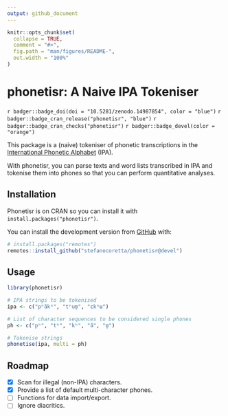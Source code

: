 ```yaml
---
output: github_document
---
```


<!-- README.md is generated from README.Rmd. Please edit that file -->

```r
knitr::opts_chunk$set(
  collapse = TRUE,
  comment = "#>",
  fig.path = "man/figures/README-",
  out.width = "100%"
)
```

# phonetisr: A Naive IPA Tokeniser

<!-- badges: start -->
`r badger::badge_doi(doi = "10.5281/zenodo.14987854", color = "blue")`
`r badger::badge_cran_release("phonetisr", "blue")`
`r badger::badge_cran_checks("phonetisr")`
`r badger::badge_devel(color = "orange")`
<!-- badges: end -->

This package is a (naive) tokeniser of phonetic transcriptions in the [International Phonetic Alphabet](https://www.internationalphoneticassociation.org/content/ipa-chart) (IPA).

With phonetisr, you can parse texts and word lists transcribed in IPA and tokenise them into phones so that you can perform quantitative analyses.

## Installation

Phonetisr is on CRAN so you can install it with `install.packages("phonetisr")`.

You can install the development version from [GitHub](https://github.com/) with:

``` r
# install.packages("remotes")
remotes::install_github("stefanocoretta/phonetisr@devel")
```

## Usage

```r
library(phonetisr)

# IPA strings to be tokenised
ipa <- c("pʰãkʰ", "tʰum̥", "ɛkʰɯ")

# List of character sequences to be considered single phones
ph <- c("pʰ", "tʰ", "kʰ", "ã", "m̥")

# Tokenise strings
phonetise(ipa, multi = ph)
```

## Roadmap

- [x] Scan for illegal (non-IPA) characters.
- [x] Provide a list of default multi-character phones.
- [ ] Functions for data import/export.
- [ ] Ignore diacritics.
